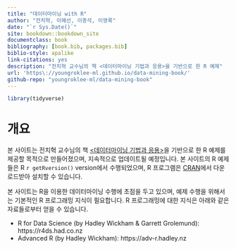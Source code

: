 ```yaml
--- 
title: "데이터마이닝 with R"
author: "전치혁, 이혜선, 이종석, 이영록"
date: "`r Sys.Date()`"
site: bookdown::bookdown_site
documentclass: book
bibliography: [book.bib, packages.bib]
biblio-style: apalike
link-citations: yes
description: "전치혁 교수님의 책 <데이터마이닝 기법과 응용>을 기반으로 한 R 예제"
url: 'https\://youngroklee-ml.github.io/data-mining-book/'
github-repo: "youngroklee-ml/data-mining-book"
---
```


```r
library(tidyverse)
```


# 개요 {-}

본 사이트는 전치혁 교수님의 책 [<데이터마이닝 기법과 응용>](http://www.hannarae.net/books/area.php?ptype=view&prdcode=1409250010)을 기반으로 한 R 예제를 제공할 목적으로 만들어졌으며, 지속적으로 업데이트될 예정입니다. 본 사이트의 R 예제들은 R `r getRversion()` version에서 수행되었으며, R 프로그램은 [CRAN](https://cran.r-project.org)에서 다운로드받아 설치할 수 있습니다.

본 사이트는 R을 이용한 데이터마이닝 수행에 초점을 두고 있으며, 예제 수행을 위해서는 기본적인 R 프로그래밍 지식이 필요합니다. R 프로그래밍에 대한 지식은 아래와 같은 자료들로부터 얻을 수 있습니다.

- R for Data Science (by Hadley Wickham & Garrett Grolemund): https://r4ds.had.co.nz
- Advanced R (by Hadley Wickham): https://adv-r.hadley.nz

